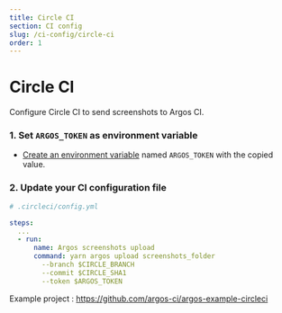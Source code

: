 ```yaml
---
title: Circle CI
section: CI config
slug: /ci-config/circle-ci
order: 1
---
```


# Circle CI

Configure Circle CI to send screenshots to Argos CI.

### 1. Set `ARGOS_TOKEN` as environment variable

- [Create an environment variable](https://circleci.com/env-vars#setting-an-environment-variable-in-a-project) named `ARGOS_TOKEN` with the copied value.

### 2. Update your CI configuration file

```yml
# .circleci/config.yml

steps:
  ...
  - run:
      name: Argos screenshots upload
      command: yarn argos upload screenshots_folder
        --branch $CIRCLE_BRANCH
        --commit $CIRCLE_SHA1
        --token $ARGOS_TOKEN
```

Example project : https://github.com/argos-ci/argos-example-circleci
